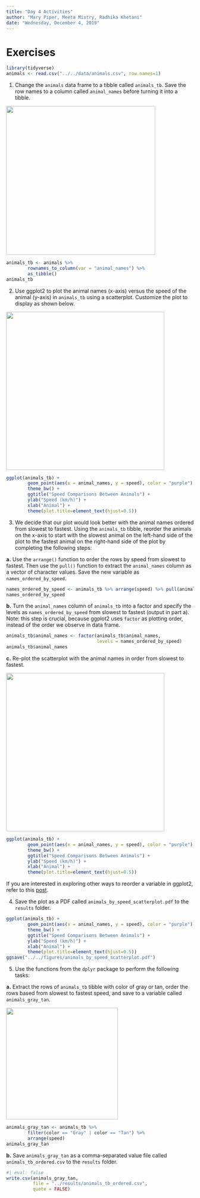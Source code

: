 ```yaml
---
title: "Day 4 Activities"
author: "Mary Piper, Meeta Mistry, Radhika Khetani"
date: "Wednesday, December 4, 2019"
---
```


# Exercises 

```r
library(tidyverse)
animals <- read.csv("../../data/animals.csv", row.names=1)
```

1. Change the `animals` data frame to a tibble called `animals_tb`. Save the row names to a column called `animal_names` before turning it into a tibble.

<img src="../img/animals_tb_unordered.png" width="400"/>

```r
animals_tb <- animals %>%
        rownames_to_column(var = "animal_names") %>%
        as_tibble()
animals_tb
```

2. Use ggplot2 to plot the animal names (x-axis) versus the speed of the animal (y-axis) in `animals_tb` using a scatterplot. Customize the plot to display as shown below.

<img src="../img/animals_unordered_ggplot2.png" width="425"/>

```r
ggplot(animals_tb) +
        geom_point(aes(x = animal_names, y = speed), color = "purple") +
        theme_bw() +
        ggtitle("Speed Comparisons Between Animals") + 
        ylab("Speed (km/h)") +
        xlab("Animal") +
        theme(plot.title=element_text(hjust=0.5))
```

3. We decide that our plot would look better with the animal names ordered from slowest to fastest. Using the `animals_tb` tibble, reorder the animals on the x-axis to start with the slowest animal on the left-hand side of the plot to the fastest animal on the right-hand side of the plot by completing the following steps:

  **a.** Use the `arrange()` function to order the rows by speed from slowest to fastest. Then use the `pull()` function to extract the `animal_names` column as a vector of character values. Save the new variable as `names_ordered_by_speed`.

```r
names_ordered_by_speed <- animals_tb %>% arrange(speed) %>% pull(animal_names)
names_ordered_by_speed
```

  **b.** Turn the `animal_names` column of `animals_tb` into a factor and specify the levels as `names_ordered_by_speed` from slowest to fastest (output in part a). Note: this step is crucial, because ggplot2 uses `factor` as plotting order, instead of the order we observe in data frame.

```r
animals_tb$animal_names <- factor(animals_tb$animal_names, 
                                  levels = names_ordered_by_speed)
animals_tb$animal_names
```
	
  **c.** Re-plot the scatterplot with the animal names in order from slowest to fastest.
	
<img src="../img/animals_ordered_ggplot2.png" width="425"/>

```r
ggplot(animals_tb) +
        geom_point(aes(x = animal_names, y = speed), color = "purple") +
        theme_bw() +
        ggtitle("Speed Comparisons Between Animals") + 
        ylab("Speed (km/h)") +
        xlab("Animal") +
        theme(plot.title=element_text(hjust=0.5))
```

::: callout-note
If you are interested in exploring other ways to reorder a variable in ggplot2, refer to this [post](https://www.r-graph-gallery.com/267-reorder-a-variable-in-ggplot2.html).
:::	
	
4. Save the plot as a PDF called `animals_by_speed_scatterplot.pdf ` to the `results` folder.

```r
ggplot(animals_tb) +
        geom_point(aes(x = animal_names, y = speed), color = "purple") +
        theme_bw() +
        ggtitle("Speed Comparisons Between Animals") + 
        ylab("Speed (km/h)") +
        xlab("Animal") +
        theme(plot.title=element_text(hjust=0.5))
ggsave("../../figures/animals_by_speed_scatterplot.pdf")

```

5. Use the functions from the `dplyr` package to perform the following tasks:

  **a.** Extract the rows of `animals_tb` tibble with color of gray or tan, order the rows based from slowest to fastest speed, and save to a variable called `animals_gray_tan`.
  	
<img src="../img/animals_tb_ordered.png" width="300"/>

```r
animals_gray_tan <- animals_tb %>% 
        filter(color == "Gray" | color == "Tan") %>%
        arrange(speed)
animals_gray_tan
```
  
  **b.** Save `animals_gray_tan` as a comma-separated value file called `animals_tb_ordered.csv` to the `results` folder.	

```r
#| eval: false
write.csv(animals_gray_tan,
          file = "../results/animals_tb_ordered.csv",
          quote = FALSE)
```
